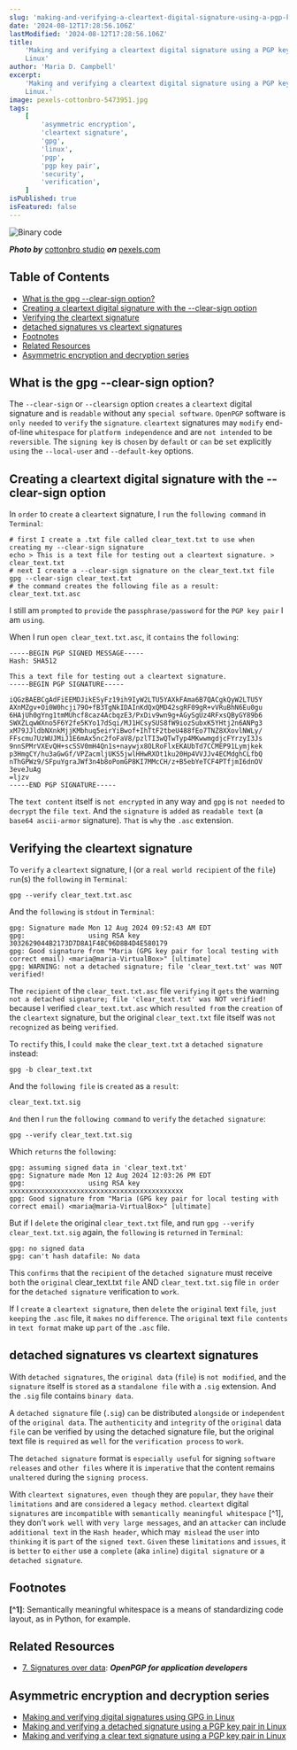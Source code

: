 ```yaml
---
slug: 'making-and-verifying-a-cleartext-digital-signature-using-a-pgp-key-pair-in-linux'
date: '2024-08-12T17:28:56.106Z'
lastModified: '2024-08-12T17:28:56.106Z'
title:
    'Making and verifying a cleartext digital signature using a PGP key pair in
    Linux'
author: 'Maria D. Campbell'
excerpt:
    'Making and verifying a cleartext digital signature using a PGP key pair in
    Linux.'
image: pexels-cottonbro-5473951.jpg
tags:
    [
        'asymmetric encryption',
        'cleartext signature',
        'gpg',
        'linux',
        'pgp',
        'pgp key pair',
        'security',
        'verification',
    ]
isPublished: true
isFeatured: false
---
```


![Binary code](pexels-cottonbro-5473951.jpg)

**_Photo by_** [cottonbro studio](https://www.pexels.com/@cottonbro/) **_on_**
[pexels.com](https://www.pexels.com/photo/green-and-white-lights-5473951/)

## Table of Contents

-   [What is the gpg --clear-sign option?](#what-is-the-gpg-clear-sign-option)
-   [Creating a cleartext digital signature with the --clear-sign option](#creating-a-cleartext-digital-signature-with-the-clear-sign-option)
-   [Verifying the cleartext signature](#verifying-the-cleartext-signature)
-   [detached signatures vs cleartext signatures](#detached0-signatures-vs-cleartext-signatures)
-   [Footnotes](#footnotes)
-   [Related Resources](#related-resources)
-   [Asymmetric encryption and decryption series](#asymmetric-encryption-and-decryption-series)

## What is the gpg --clear-sign option?

The `--clear-sign` or `--clearsign` option `creates` a `cleartext` digital
signature and is `readable` without any `special software`. `OpenPGP` software
is `only needed` to `verify` the `signature`. `cleartext` signatures may
`modify` end-of-line `whitespace` for `platform independence` and are
`not intended` to be `reversible`. The `signing key` is `chosen` by `default` or
`can` be `set` explicitly `using` the `--local-user` and `--default-key`
options.

## Creating a cleartext digital signature with the --clear-sign option

In `order` to `create` a `cleartext` signature, I `run` the `following command`
in `Terminal`:

```shell
# first I create a .txt file called clear_text.txt to use when creating my --clear-sign signature
echo > This is a text file for testing out a cleartext signature. > clear_text.txt
# next I create a --clear-sign signature on the clear_text.txt file
gpg --clear-sign clear_text.txt
# the command creates the following file as a result:
clear_text.txt.asc
```

I still am `prompted` to `provide` the `passphrase/password` for the
`PGP key pair` I am `using`.

When I run `open clear_text.txt.asc`, it `contains` the `following`:

```shell
-----BEGIN PGP SIGNED MESSAGE-----
Hash: SHA512

This a text file for testing out a cleartext signature.
-----BEGIN PGP SIGNATURE-----

iQGzBAEBCgAdFiEEMDJikESyFz19ih9IyW2LTU5YAXkFAma6B7QACgkQyW2LTU5Y
AXnMZgv+Oi0W0hcji79O+fB3TgNkIDAInKdQxQMD42sgRF09gR+vVRuBhN6Eu0gu
6HAjUh0gYng1tmMUhcf8caz4AcbqzE3/PxDiv9wn9g+AGySgUz4RFxsQByGY89b6
SWXZLqwWXno5F6Y2fe5KYo17dSqi/MJ1HCsySUS8fW9iozSubxK5YHtj2n6ANPg3
xM79JJldbNXnkMjjKMbhuq5eirYiBwof+IhTtF2tbeU488fEo7TNZ8XXovlNWLy/
FFscmu7UzWUJMiJ1E6mAx5nc2foFaV8/pzlTI3wQTwTyp4MKwwmgdjcFYrzyI3Js
9nnSPMrVXEvQH+scSSV0mH4Qn1s+naywjx8OLRoFlxEKAUbTd7CCMEP91Lymjkek
p3HmgCY/hu3aGwGf/VPZacmljUKS5jwlHHwRXOt1ku20Hp4VVJJv4ECMdghCLfbQ
nThGPWz9/SFpuYgraJWf3n4b8oPomGP8KI7MMcCH/z+B5ebYeTCF4PTfjmI6dnOV
3eveJuAg
=ljzv
-----END PGP SIGNATURE-----
```

The `text content` itself is `not encrypted` in any way and `gpg` is
`not needed` to `decrypt` the `file text`. And the `signature` is `added` as
`readable text` (a `base64 ascii-armor` signature). `That` is `why` the `.asc`
extension.

## Verifying the cleartext signature

To `verify` a `cleartext` signature, I (or a `real world recipient` of the
`file`) `run`(s) the `following` in `Terminal`:

```shell
gpg --verify clear_text.txt.asc
```

And the `following` is `stdout` in `Terminal`:

```shell
gpg: Signature made Mon 12 Aug 2024 09:52:43 AM EDT
gpg:                using RSA key 3032629044B2173D7D8A1F48C96D8B4D4E580179
gpg: Good signature from "Maria (GPG key pair for local testing with correct email) <maria@maria-VirtualBox>" [ultimate]
gpg: WARNING: not a detached signature; file 'clear_text.txt' was NOT verified!
```

The `recipient` of the `clear_text.txt.asc` file `verifying` it `gets` the
warning `not a detached signature; file 'clear_text.txt' was NOT verified!`
because I verified `clear_text.txt.asc` which `resulted from` the `creation` of
the `cleartext` signature, but the original `clear_text.txt` file itself was
`not recognized` as being `verified`.

To `rectify` this, I `could make` the `clear_text.txt` a `detached signature`
instead:

```shell
gpg -b clear_text.txt
```

And the `following file` is `created` as a `result`:

```shell
clear_text.txt.sig
```

`And` then I `run` the `following command` to `verify` the `detached signature`:

```shell
gpg --verify clear_text.txt.sig
```

Which `returns` the `following`:

```shell
gpg: assuming signed data in 'clear_text.txt'
gpg: Signature made Mon 12 Aug 2024 12:03:26 PM EDT
gpg:                using RSA key xxxxxxxxxxxxxxxxxxxxxxxxxxxxxxxxxxxxxxxxxxxx
gpg: Good signature from "Maria (GPG key pair for local testing with correct email) <maria@maria-VirtualBox>" [ultimate]
```

But if I `delete` the original `clear_text.txt` file, and run
`gpg --verify clear_text.txt.sig` again, the `following` is `returned` in
`Terminal`:

```shell
gpg: no signed data
gpg: can't hash datafile: No data
```

This `confirms` that the `recipient` of the `detached signature` must receive
`both` the `original` clear_text.txt `file` AND `clear_text.txt.sig` file
`in order` for the `detached signature` verification to `work`.

If I `create` a `cleartext signature`, then `delete` the `original` text `file`,
`just keeping` the `.asc` file, it `makes` no `difference`. The `original` text
`file contents` in `text format` make up `part` of the `.asc` file.

## detached signatures vs cleartext signatures

With `detached signatures`, the `original data` (`file`) is `not modified`, and
the `signature` itself is `stored` as a `standalone file` with a `.sig`
extension. And the `.sig` file contains `binary data`.

A `detached signature` file (`.sig`) `can` be distributed `alongside` or
`independent` of the `original data`. The `authenticity` and `integrity` of the
`original` data `file` can be verified by using the detached signature file, but
the original text file is `required` as `well` for the `verification process` to
`work`.

The `detached signature` format is `especially useful` for signing
`software releases` and `other files` where it is `imperative` that the content
remains `unaltered` during the `signing process`.

With `cleartext signatures`, `even though` they are `popular`, they `have` their
`limitations` and are `considered` a `legacy method`. `cleartext` digital
`signatures` are `incompatible` with `semantically meaningful whitespace` [^1],
they don't `work well` with `very large messages`, and an `attacker` can include
`additional text` in the `Hash header`, which may` mislead` the `user` into
`thinking` it is `part` of the `signed text`. `Given` these `limitations` and
`issues`, it is `better` to `either` use a `complete` (aka `inline`)
`digital signature` or a `detached signature`.

## Footnotes

**[^1]**: Semantically meaningful whitespace is a means of standardizing code
layout, as in Python, for example.

## Related Resources

-   [7. Signatures over data](https://openpgp.dev/book/signing_data.html):
    **_OpenPGP for application developers_**

## Asymmetric encryption and decryption series

-   [Making and verifying digital signatures using GPG in Linux](/blog/making-and-verifying-digital-signatures-using-gpg-in-linux)
-   [Making and verifying a detached signature using a PGP key pair in Linux](/blog/making-and-verifying-a-detached-signature-using-a-pgp-key-pair-in-linux)
-   [Making and verifying a clear text signature using a PGP key pair in Linux](/blog/making-and-verifying-a-clear-text-signature-using-a-pgp-key-pair-in-linux)
